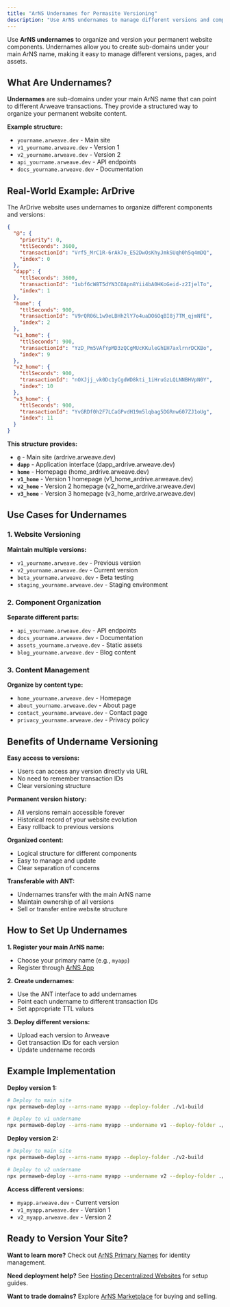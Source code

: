 ```yaml
---
title: "ArNS Undernames for Permasite Versioning"
description: "Use ArNS undernames to manage different versions and components of your permanent website"
---
```


Use **ArNS undernames** to organize and version your permanent website components. Undernames allow you to create sub-domains under your main ArNS name, making it easy to manage different versions, pages, and assets.

## What Are Undernames?

**Undernames** are sub-domains under your main ArNS name that can point to different Arweave transactions. They provide a structured way to organize your permanent website content.

**Example structure:**

- `yourname.arweave.dev` - Main site
- `v1_yourname.arweave.dev` - Version 1
- `v2_yourname.arweave.dev` - Version 2
- `api_yourname.arweave.dev` - API endpoints
- `docs_yourname.arweave.dev` - Documentation

## Real-World Example: ArDrive

The ArDrive website uses undernames to organize different components and versions:

```json
{
  "@": {
    "priority": 0,
    "ttlSeconds": 3600,
    "transactionId": "Vrf5_MrC1R-6rAk7o_E52DwOsKhyJmkSUqh0h5q4mDQ",
    "index": 0
  },
  "dapp": {
    "ttlSeconds": 3600,
    "transactionId": "1ubf6cW8T5dYN3COApn8Yii4bA0HKoGeid-z2IjelTo",
    "index": 1
  },
  "home": {
    "ttlSeconds": 900,
    "transactionId": "V9rQR06L1w9eLBHh2lY7o4uaDO6OqBI8j7TM_qjmNfE",
    "index": 2
  },
  "v1_home": {
    "ttlSeconds": 900,
    "transactionId": "YzD_Pm5VAfYpMD3zQCgMUcKKuleGhEH7axlrnrDCKBo",
    "index": 9
  },
  "v2_home": {
    "ttlSeconds": 900,
    "transactionId": "nOXJjj_vk0Dc1yCgdWD8kti_1iHruGzLQLNNBHVpN0Y",
    "index": 10
  },
  "v3_home": {
    "ttlSeconds": 900,
    "transactionId": "YvGRDf0h2F7LCaGPvdH19m5lqbag5DGRnw607ZJ1oUg",
    "index": 11
  }
}
```

**This structure provides:**

- **`@`** - Main site (ardrive.arweave.dev)
- **`dapp`** - Application interface (dapp_ardrive.arweave.dev)
- **`home`** - Homepage (home_ardrive.arweave.dev)
- **`v1_home`** - Version 1 homepage (v1_home_ardrive.arweave.dev)
- **`v2_home`** - Version 2 homepage (v2_home_ardrive.arweave.dev)
- **`v3_home`** - Version 3 homepage (v3_home_ardrive.arweave.dev)

## Use Cases for Undernames

### 1. Website Versioning

**Maintain multiple versions:**

- `v1_yourname.arweave.dev` - Previous version
- `v2_yourname.arweave.dev` - Current version
- `beta_yourname.arweave.dev` - Beta testing
- `staging_yourname.arweave.dev` - Staging environment

### 2. Component Organization

**Separate different parts:**

- `api_yourname.arweave.dev` - API endpoints
- `docs_yourname.arweave.dev` - Documentation
- `assets_yourname.arweave.dev` - Static assets
- `blog_yourname.arweave.dev` - Blog content

### 3. Content Management

**Organize by content type:**

- `home_yourname.arweave.dev` - Homepage
- `about_yourname.arweave.dev` - About page
- `contact_yourname.arweave.dev` - Contact page
- `privacy_yourname.arweave.dev` - Privacy policy

## Benefits of Undername Versioning

**Easy access to versions:**

- Users can access any version directly via URL
- No need to remember transaction IDs
- Clear versioning structure

**Permanent version history:**

- All versions remain accessible forever
- Historical record of your website evolution
- Easy rollback to previous versions

**Organized content:**

- Logical structure for different components
- Easy to manage and update
- Clear separation of concerns

**Transferable with ANT:**

- Undernames transfer with the main ArNS name
- Maintain ownership of all versions
- Sell or transfer entire website structure

## How to Set Up Undernames

**1. Register your main ArNS name:**

- Choose your primary name (e.g., `myapp`)
- Register through [ArNS App](https://arns.app)

**2. Create undernames:**

- Use the ANT interface to add undernames
- Point each undername to different transaction IDs
- Set appropriate TTL values

**3. Deploy different versions:**

- Upload each version to Arweave
- Get transaction IDs for each version
- Update undername records

## Example Implementation

**Deploy version 1:**

```bash
# Deploy to main site
npx permaweb-deploy --arns-name myapp --deploy-folder ./v1-build

# Deploy to v1 undername
npx permaweb-deploy --arns-name myapp --undername v1 --deploy-folder ./v1-build
```

**Deploy version 2:**

```bash
# Deploy to main site
npx permaweb-deploy --arns-name myapp --deploy-folder ./v2-build

# Deploy to v2 undername
npx permaweb-deploy --arns-name myapp --undername v2 --deploy-folder ./v2-build
```

**Access different versions:**

- `myapp.arweave.dev` - Current version
- `v1_myapp.arweave.dev` - Version 1
- `v2_myapp.arweave.dev` - Version 2

## Ready to Version Your Site?

**Want to learn more?** Check out [ArNS Primary Names](/build/guides/arns-primary-names) for identity management.

**Need deployment help?** See [Hosting Decentralized Websites](/build/guides/hosting-decentralized-websites) for setup guides.

**Want to trade domains?** Explore [ArNS Marketplace](/build/guides/arns-marketplace) for buying and selling.
